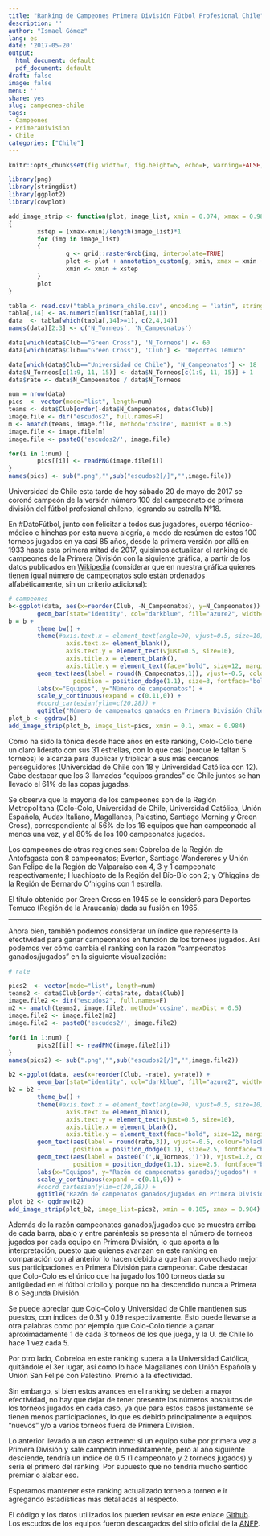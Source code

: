 ```yaml
---
title: "Ranking de Campeones Primera División Fútbol Profesional Chile"
description: ''
author: "Ismael Gómez"
lang: es
date: '2017-05-20'
output:
  html_document: default
  pdf_document: default
draft: false
image: false
menu: ''
share: yes
slug: campeones-chile
tags:
- Campeones
- PrimeraDivision
- Chile
categories: ["Chile"]
---
```



```r
knitr::opts_chunk$set(fig.width=7, fig.height=5, echo=F, warning=FALSE, message=FALSE)
```

```r
library(png)
library(stringdist)
library(ggplot2)
library(cowplot)
```

```r
add_image_strip <- function(plot, image_list, xmin = 0.074, xmax = 0.984, y = 0.03, height = 0.07)
{
        xstep = (xmax-xmin)/length(image_list)*1
        for (img in image_list)
        {
                g <- grid::rasterGrob(img, interpolate=TRUE)
                plot <- plot + annotation_custom(g, xmin, xmax = xmin + xstep, ymin = y, ymax = y + height)
                xmin <- xmin + xstep
        }
        plot
}
```

```r
tabla <- read.csv("tabla_primera_chile.csv", encoding = "latin", stringsAsFactors = F)
tabla[,14] <- as.numeric(unlist(tabla[,14]))
data  <- tabla[which(tabla[,14]>=1), c(2,4,14)]
names(data)[2:3] <- c('N_Torneos', 'N_Campeonatos')

data[which(data$Club=="Green Cross"), 'N_Torneos'] <- 60
data[which(data$Club=="Green Cross"), 'Club'] <- "Deportes Temuco"

data[which(data$Club=="Universidad de Chile"), 'N_Campeonatos'] <- 18
data$N_Torneos[c(1:9, 11, 15)] <- data$N_Torneos[c(1:9, 11, 15)] + 1
data$rate <- data$N_Campeonatos / data$N_Torneos

num = nrow(data)
pics  <- vector(mode="list", length=num)
teams <- data$Club[order(-data$N_Campeonatos, data$Club)]
image.file <- dir("escudos2", full.names=F)
m <- amatch(teams, image.file, method='cosine', maxDist = 0.5)
image.file <- image.file[m]
image.file <- paste0('escudos2/', image.file)

for(i in 1:num) {
        pics[[i]] <- readPNG(image.file[i])
}
names(pics) <- sub(".png","",sub("escudos2[/]","",image.file))
```

Universidad de Chile esta tarde de hoy sábado 20 de mayo de 2017 se coronó campeón de la versión número 100 del campeonato de primera división del fútbol profesional chileno, logrando su estrella N°18. 

En #DatoFútbol, junto con felicitar a todos sus jugadores, cuerpo técnico-médico e hinchas por esta nueva alegría, a modo de resúmen de estos 100 torneos jugados en ya casi 85 años, desde la primera versión por allá en 1933 hasta esta primera mitad de 2017, quisimos actualizar el ranking de campeones de la Primera División con la siguiente gráfica, a partir de los datos publicados en [Wikipedia](https://es.wikipedia.org/wiki/Primera_División_de_Chile#Campeones) (considerar que en nuestra gráfica quienes tienen igual número de campeonatos solo están ordenados alfabéticamente, sin un criterio adicional):

```r
# campeones
b<-ggplot(data, aes(x=reorder(Club, -N_Campeonatos), y=N_Campeonatos)) + 
        geom_bar(stat="identity", col="darkblue", fill="azure2", width=0.9)
b = b + 
        theme_bw() + 
        theme(#axis.text.x = element_text(angle=90, vjust=0.5, size=10), 
                axis.text.x= element_blank(),
                axis.text.y = element_text(vjust=0.5, size=10), 
                axis.title.x = element_blank(), 
                axis.title.y = element_text(face="bold", size=12, margin=margin(0,15,0,0))) +
        geom_text(aes(label = round(N_Campeonatos,1)), vjust=-0.5, colour="black", 
                  position = position_dodge(1.1), size=3, fontface="bold") + 
        labs(x="Equipos", y="Número de campeonatos") +
        scale_y_continuous(expand = c(0.11,0)) +
        #coord_cartesian(ylim=c(20,28)) +
        ggtitle("Número de campenatos ganados en Primera División Chile \n[1933 - Clausura 2017]")
plot_b <- ggdraw(b)
add_image_strip(plot_b, image_list=pics, xmin = 0.1, xmax = 0.984)
```

Como ha sido la tónica desde hace años en este ranking, Colo-Colo tiene un claro liderato con sus 31 estrellas, con lo que casi (porque le faltan 5 torneos) le alcanza para duplicar y triplicar a sus más cercanos perseguidores (Universidad de Chile con 18 y Universidad Católica con 12). Cabe destacar que los 3 llamados "equipos grandes" de Chile juntos se han llevado el 61% de las copas jugadas.

Se observa que la mayoría de los campeones son de la Región Metropolitana (Colo-Colo, Universidad de Chile, Universidad Católica, Unión Española, Audax Italiano, Magallanes, Palestino, Santiago Morning y Green Cross), correspondiente al 56% de los 16 equipos que han campeonado al menos una vez, y al 80% de los 100 campeonatos jugados. 

Los campeones de otras regiones son: Cobreloa de la Región de Antofagasta con 8 campeonatos; Everton, Santiago Wandereres y Unión San Felipe de la Región de Valparaíso con 4, 3 y 1 campeonato respectivamente; Huachipato de la Región del Bío-Bío con 2; y O'higgins de la Región de Bernardo O'higgins con 1 estrella.

El título obtenido por Green Cross en 1945 se le consideró para Deportes Temuco (Región de la Araucanía) dada su fusión en 1965.

*** 

Ahora bien, también podemos considerar un índice que represente la efectividad para ganar campeonatos en función de los torneos jugados. Así podemos ver cómo cambia el ranking con la razón "campeonatos ganados/jugados" en la siguiente visualización:

```r
# rate

pics2  <- vector(mode="list", length=num)
teams2 <- data$Club[order(-data$rate, data$Club)]
image.file2 <- dir("escudos2", full.names=F)
m2 <- amatch(teams2, image.file2, method='cosine', maxDist = 0.5)
image.file2 <- image.file2[m2]
image.file2 <- paste0('escudos2/', image.file2)

for(i in 1:num) {
        pics2[[i]] <- readPNG(image.file2[i])
}
names(pics2) <- sub(".png","",sub("escudos2[/]","",image.file2))

b2 <-ggplot(data, aes(x=reorder(Club, -rate), y=rate)) + 
        geom_bar(stat="identity", col="darkblue", fill="azure2", width=0.9)
b2 = b2 + 
        theme_bw() + 
        theme(#axis.text.x = element_text(angle=90, vjust=0.5, size=10), 
                axis.text.x= element_blank(),
                axis.text.y = element_text(vjust=0.5, size=10), 
                axis.title.x = element_blank(), 
                axis.title.y = element_text(face="bold", size=12, margin=margin(0,15,0,0))) +
        geom_text(aes(label = round(rate,3)), vjust=-0.5, colour="black", 
                  position = position_dodge(1.1), size=2.5, fontface="bold") + 
        geom_text(aes(label = paste0('(',N_Torneos,')')), vjust=1.2, colour="blue", 
                  position = position_dodge(1.1), size=2.5, fontface="bold") + 
        labs(x="Equipos", y="Razón de campeonatos ganados/jugados") +
        scale_y_continuous(expand = c(0.11,0)) +
        #coord_cartesian(ylim=c(20,28)) +
        ggtitle("Razón de campenatos ganados/jugados en Primera División Chile \n[1933 - Clausura 2017]")
plot_b2 <- ggdraw(b2)
add_image_strip(plot_b2, image_list=pics2, xmin = 0.105, xmax = 0.984)

```
  
  Además de la razón campeonatos ganados/jugados que se muestra arriba de cada barra, abajo y entre paréntesis se presenta el número de torneos jugados por cada equipo en Primera División, lo que aporta a la interpretación, puesto que quienes avanzan en este ranking en comparación con al anterior lo hacen debido a que han aprovechado mejor sus participaciones en Primera División para campeonar. Cabe destacar que Colo-Colo es el único que ha jugado los 100 torneos dada su antigüedad en el fútbol criollo y porque no ha descendido nunca a Primera B o Segunda División.
  
  Se puede apreciar que Colo-Colo y Universidad de Chile mantienen sus puestos, con índices de 0.31 y 0.19 respectivamente. Esto puede llevarse a otra palabras como por ejemplo que Colo-Colo tiende a ganar aproximadamente 1 de cada 3 torneos de los que juega, y la U. de Chile lo hace 1 vez cada 5.
  
  Por otro lado, Cobreloa en este ranking supera a la Universidad Católica, quitándole el 3er lugar, así como lo hace Magallanes con Unión Española y Unión San Felipe con Palestino. Premio a la efectividad.
  
  Sin embargo, si bien estos avances en el ranking se deben a mayor efectividad, no hay que dejar de tener presente los números absolutos de los torneos jugados en cada caso, ya que para estos casos justamente se tienen menos participaciones, lo que es debido principalmente a equipos "nuevos" y/o a varios torneos fuera de Primera División. 
  
  Lo anterior llevado a un caso extremo: si un equipo sube por primera vez a Primera División y sale campeón inmediatamente, pero al año siguiente desciende, tendría un índice de 0.5 (1 campeonato y 2 torneos jugados) y sería el primero del ranking. Por supuesto que no tendría mucho sentido premiar o alabar eso.
  
Esperamos mantener este ranking actualizado torneo a torneo e ir agregando estadísticas más detalladas al respecto. 

El código y los datos utilizados los pueden revisar en este enlace [Github](https://github.com/Bustami/DatoFutbol/tree/master/Campeones_Chile). Los escudos de los equipos fueron descargados del sitio oficial de la [ANFP](http://anfp.cl).
